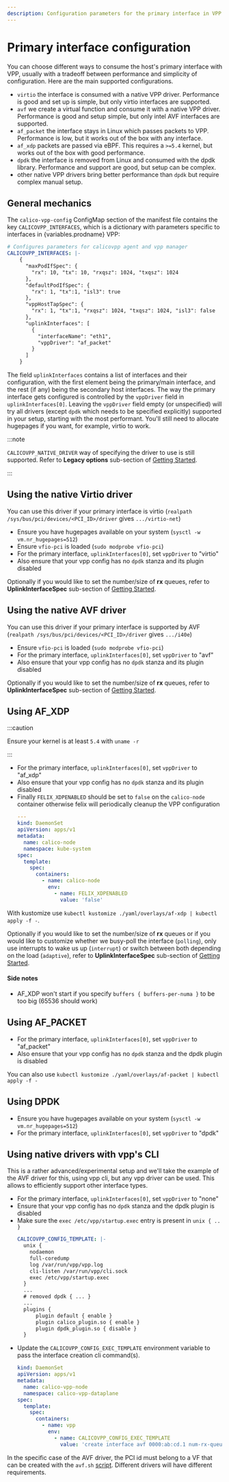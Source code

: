 ```yaml
---
description: Configuration parameters for the primary interface in VPP.
---
```



# Primary interface configuration

You can choose different ways to consume the host's primary interface with VPP, usually with a tradeoff between performance and simplicity of configuration. Here are the main supported configurations.

- `virtio` the interface is consumed with a native VPP driver. Performance is good and set up is simple, but only virtio interfaces are supported.
- `avf` we create a virtual function and consume it with a native VPP driver. Performance is good and setup simple, but only intel AVF interfaces are supported.
- `af_packet` the interface stays in Linux which passes packets to VPP. Performance is low, but it works out of the box with any interface.
- `af_xdp` packets are passed via eBPF. This requires a `>=5.4` kernel, but works out of the box with good performance.
- `dpdk` the interface is removed from Linux and consumed with the dpdk library. Performance and support are good, but setup can be complex.
- other native VPP drivers bring better performance than `dpdk` but require complex manual setup.

## General mechanics

The `calico-vpp-config` ConfigMap section of the manifest file contains the key `CALICOVPP_INTERFACES`, which is a dictionary with parameters
specific to interfaces in {variables.prodname} VPP:


```yaml
# Configures parameters for calicovpp agent and vpp manager
CALICOVPP_INTERFACES: |-
    {
      "maxPodIfSpec": {
        "rx": 10, "tx": 10, "rxqsz": 1024, "txqsz": 1024
      },
      "defaultPodIfSpec": {
        "rx": 1, "tx":1, "isl3": true
      },
      "vppHostTapSpec": {
        "rx": 1, "tx":1, "rxqsz": 1024, "txqsz": 1024, "isl3": false
      },
      "uplinkInterfaces": [
        {
          "interfaceName": "eth1",
          "vppDriver": "af_packet"
        }
      ]
    }
```

The field `uplinkInterfaces` contains a list of interfaces and their configuration, with the first element being the primary/main interface, and the
rest (if any) being the secondary host interfaces. The way the primary interface gets configured is controlled by the `vppDriver` field in `uplinkInterfaces[0]`.
Leaving the `vppDriver` field empty (or unspecified) will try all drivers (except `dpdk` which needs to be specified explicitly) supported in your setup,
starting with the most performant. You'll still need to allocate hugepages if you want, for example, virtio to work.

:::note

`CALICOVPP_NATIVE_DRIVER` way of specifying the driver to use is still supported. Refer to **Legacy options** sub-section of [Getting Started](../../getting-started/kubernetes/vpp/getting-started.mdx).

:::

## Using the native Virtio driver

You can use this driver if your primary interface is virtio (`realpath /sys/bus/pci/devices/<PCI_ID>/driver` gives `.../virtio-net`)

- Ensure you have hugepages available on your system (`sysctl -w vm.nr_hugepages=512`)
- Ensure `vfio-pci` is loaded (`sudo modprobe vfio-pci`)
- For the primary interface, `uplinkInterfaces[0]`, set `vppDriver` to "virtio"
- Also ensure that your vpp config has no `dpdk` stanza and its plugin disabled

Optionally if you would like to set the number/size of **rx** queues, refer to **UplinkInterfaceSpec** sub-section of [Getting Started](../../getting-started/kubernetes/vpp/getting-started.mdx).

## Using the native AVF driver

You can use this driver if your primary interface is supported by AVF (`realpath /sys/bus/pci/devices/<PCI_ID>/driver` gives `.../i40e`)

- Ensure `vfio-pci` is loaded (`sudo modprobe vfio-pci`)
- For the primary interface, `uplinkInterfaces[0]`, set `vppDriver` to "avf"
- Also ensure that your vpp config has no `dpdk` stanza and its plugin disabled

Optionally if you would like to set the number/size of **rx** queues, refer to **UplinkInterfaceSpec** sub-section of [Getting Started](../../getting-started/kubernetes/vpp/getting-started.mdx).

## Using AF_XDP

:::caution

Ensure your kernel is at least `5.4` with `uname -r`

:::

- For the primary interface, `uplinkInterfaces[0]`, set `vppDriver` to "af_xdp"
- Also ensure that your vpp config has no `dpdk` stanza and its plugin disabled
- Finally `FELIX_XDPENABLED` should be set to `false` on the `calico-node` container otherwise felix will periodically cleanup the VPP configuration
  ```yaml
  ---
  kind: DaemonSet
  apiVersion: apps/v1
  metadata:
    name: calico-node
    namespace: kube-system
  spec:
    template:
      spec:
        containers:
          - name: calico-node
            env:
              - name: FELIX_XDPENABLED
                value: 'false'
  ```

With kustomize use `kubectl kustomize ./yaml/overlays/af-xdp | kubectl apply -f -`.

Optionally if you would like to set the number/size of **rx** queues or if you would like to customize whether we busy-poll the interface (`polling`),
only use interrupts to wake us up (`interrupt`) or switch between both depending on the load (`adaptive`), refer to **UplinkInterfaceSpec** sub-section
of [Getting Started](../../getting-started/kubernetes/vpp/getting-started.mdx).

#### Side notes

- AF_XDP won't start if you specify `buffers { buffers-per-numa }` to be too big (65536 should work)


## Using AF_PACKET

- For the primary interface, `uplinkInterfaces[0]`, set `vppDriver` to "af_packet"
- Also ensure that your vpp config has no `dpdk` stanza and the dpdk plugin is disabled

You can also use `kubectl kustomize ./yaml/overlays/af-packet | kubectl apply -f -`


## Using DPDK

- Ensure you have hugepages available on your system (`sysctl -w vm.nr_hugepages=512`)
- For the primary interface, `uplinkInterfaces[0]`, set `vppDriver` to "dpdk"


## Using native drivers with vpp's CLI

This is a rather advanced/experimental setup and we'll take the example of the AVF driver for this, using vpp cli, but any vpp driver can be used.
This allows to efficiently support other interface types.

- For the primary interface, `uplinkInterfaces[0]`, set `vppDriver` to "none"
- Ensure that your vpp config has no `dpdk` stanza and the dpdk plugin is disabled
- Make sure the `exec /etc/vpp/startup.exec` entry is present in `unix { .. }`
  ```yaml
  CALICOVPP_CONFIG_TEMPLATE: |-
    unix {
      nodaemon
      full-coredump
      log /var/run/vpp/vpp.log
      cli-listen /var/run/vpp/cli.sock
      exec /etc/vpp/startup.exec
    }
    ...
    # removed dpdk { ... }
    ...
    plugins {
        plugin default { enable }
        plugin calico_plugin.so { enable }
        plugin dpdk_plugin.so { disable }
    }
  ```
- Update the `CALICOVPP_CONFIG_EXEC_TEMPLATE` environment variable to pass the interface creation cli command(s).
  ```yaml
  kind: DaemonSet
  apiVersion: apps/v1
  metadata:
    name: calico-vpp-node
    namespace: calico-vpp-dataplane
  spec:
    template:
      spec:
        containers:
          - name: vpp
            env:
              - name: CALICOVPP_CONFIG_EXEC_TEMPLATE
                value: 'create interface avf 0000:ab:cd.1 num-rx-queues 1'
  ```

In the specific case of the AVF driver, the PCI id must belong to a VF that can be created with the `avf.sh` [script](https://github.com/projectcalico/vpp-dataplane/blob/{variables.vppbranch}/test/scripts/utils/avf.sh). Different drivers will have different requirements.
